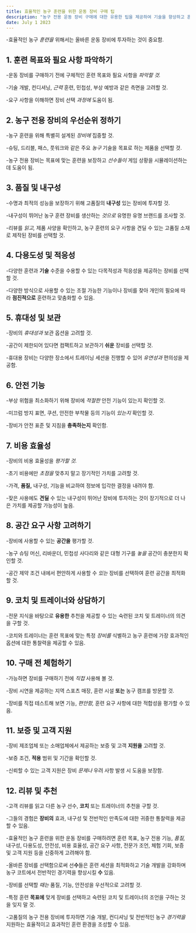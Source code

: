 ```yaml
---
title: 효율적인 농구 훈련을 위한 운동 장비 구매 팁
description: "농구 전용 운동 장비 구매에 대한 유용한 팁을 제공하여 기술을 향상하고 훈련 세션을 극대화할 수 있도록 도와줍니다."
date: July 1 2023
---
```



-효율적인 농구 _훈련을_ 위해서는 올바른 운동 장비에 투자하는 것이 중요함. 





## 1. 훈련 목표와 필요 사항 파악하기
-운동 장비를 구매하기 전에 구체적인 훈련 목표와 필요 사항을 _파악할 것._ 


-기술 개발, 컨디셔닝, _근력_ 훈련, 민첩성, 부상 예방과 같은 측면을 고려할 것. 



-요구 사항을 이해하면 장비 선택 _과정에_ 도움이 됨.

## 2. 농구 전용 장비의 우선순위 정하기
-농구 훈련을 위해 특별히 설계된 _장비에_ 집중할 것. 



-슈팅, 드리블, 패스, 풋워크와 같은 주요 _농구_ 기술을 목표로 하는 제품을 선택할 것. 



-농구 전용 장비는 목표에 맞는 훈련을 보장하고 _선수들이_ 게임 상황을 시뮬레이션하는 데 도움이 됨.

## 3. 품질 및 내구성
-수명과 최적의 성능을 보장하기 위해 고품질의 **내구성** 있는 장비에 투자할 것. 



-내구성이 뛰어난 농구 훈련 장비를 생산하는 _것으로_ 유명한 유명 브랜드를 조사할 것. 



-리뷰를 _읽고,_ 제품 사양을 확인하고, 농구 훈련의 요구 사항을 견딜 수 있는 고품질 소재로 제작된 장비를 선택할 것.

## 4. 다용도성 및 적응성
-다양한 훈련과 **기술** 수준을 수용할 수 있는 다목적성과 적응성을 제공하는 장비를 선택할 것. 



-다양한 방식으로 사용할 수 있는 조절 가능한 기능이나 장비를 찾아 개인의 필요에 따라 **점진적으로** 훈련하고 맞춤화할 수 있음.

## 5. 휴대성 및 보관
-장비의 _휴대성과_ 보관 옵션을 고려할 것. 



-공간이 제한되어 있다면 컴팩트하고 보관하기 **쉬운** 장비를 선택할 것. 



-휴대용 장비는 다양한 장소에서 트레이닝 세션을 진행할 수 있어 _유연성과_ 편의성을 제공함.

## 6. 안전 기능
-부상 위험을 최소화하기 위해 장비에 _적절한_ 안전 기능이 있는지 확인할 것. 



-미끄럼 방지 표면, 쿠션, 안전한 부착물 등의 기능이 _있는지_ 확인할 것. 



-장비가 안전 표준 및 지침을 **충족하는지** 확인함.

## 7. 비용 효율성
-장비의 비용 효율성을 _평가할 것._ 


-초기 비용에만 _초점을_ 맞추지 말고 장기적인 가치를 고려할 것. 



-가격, **품질,** 내구성, 기능을 비교하여 정보에 입각한 결정을 내려야 함. 



-잦은 사용에도 **견딜** 수 있는 내구성이 뛰어난 장비에 투자하는 것이 장기적으로 더 나은 가치를 제공할 가능성이 높음.

## 8. 공간 요구 사항 고려하기
-장비에 사용할 수 있는 **공간을** 평가할 것. 



-농구 슈팅 머신, 리바운더, 민첩성 사다리와 같은 대형 기구를 _놓을_ 공간이 충분한지 확인할 것. 



-공간 제약 조건 내에서 편안하게 사용할 수 _있는_ 장비를 선택하여 훈련 공간을 최적화할 것.

## 9. 코치 및 트레이너와 상담하기
-전문 지식을 바탕으로 **유용한** 추천을 제공할 수 있는 숙련된 코치 및 트레이너의 의견을 구할 것. 



-코치와 트레이너는 훈련 목표에 맞는 특정 _장비를_ 식별하고 농구 훈련에 가장 효과적인 옵션에 대한 통찰력을 제공할 수 있음.

## 10. 구매 전 체험하기
-가능하면 장비를 구매하기 전에 _직접_ 사용해 볼 것. 



-장비 시연을 제공하는 지역 스포츠 매장, 훈련 시설 **또는** 농구 캠프를 방문할 것. 



-장비를 직접 테스트해 보면 기능, _편안함,_ 훈련 요구 사항에 대한 적합성을 평가할 수 있음.

## 11. 보증 및 고객 지원
-장비 제조업체 또는 소매업체에서 제공하는 보증 및 고객 **지원을** 고려할 것. 



-보증 조건, **적용** 범위 및 기간을 확인할 것. 



-신뢰할 수 있는 고객 지원은 장비 _문제나_ 우려 사항 발생 시 도움을 보장함.

## 12. 리뷰 및 추천
-고객 리뷰를 읽고 다른 농구 선수, **코치** 또는 트레이너의 추천을 구할 것. 



-그들의 경험은 **장비의** 효과, 내구성 및 전반적인 만족도에 대한 귀중한 통찰력을 제공할 수 있음.

-효율적인 농구 훈련을 위한 운동 장비를 구매하려면 훈련 목표, 농구 전용 기능, _품질,_ 내구성, 다용도성, 안전성, 비용 효율성, 공간 요구 사항, 전문가 조언, 체험 기회, 보증 및 고객 지원 등을 신중하게 고려해야 함. 



-올바른 장비를 선택함으로써 선**수**들은 훈련 세션을 최적화하고 기술 개발을 강화하며 농구 코트에서 전반적인 경기력을 향상시킬 **수** 있음. 



-장비를 선택할 _때는_ 품질, 기능, 안전성을 우선적으로 고려할 것. 



-특정 훈련 **목표에** 맞게 장비를 선택하고 숙련된 코치 및 트레이너의 조언을 구하는 것을 잊지 말 것. 



-고품질의 농구 전용 장비에 투자하면 기술 개발, 컨디셔닝 및 전반적인 농구 _경기력을_ 지원하는 효율적이고 효과적인 훈련 환경을 조성할 수 있음.